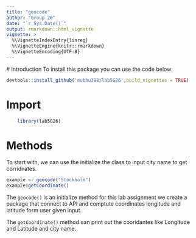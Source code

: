 ---
title: "geocode"
author: "Group 26"
date: "`r Sys.Date()`"
output: rmarkdown::html_vignette
vignette: >
  %\VignetteIndexEntry{linreg}
  %\VignetteEngine{knitr::rmarkdown}
  %\VignetteEncoding{UTF-8}
---
  # Introduction
  To install this package you can use the code below:

```{r eval=FALSE, message=FALSE, warning=FALSE}
devtools::install_github('mubhu398/lab5G26',build_vignettes = TRUE)
```

# Import

```{r}
    library(lab5G26)
```

# Methods

To start with, we can use the initialize the class to input city name to get corridnates.

```{r}
example <- geocode("Stockholm")
example$getCoordinate()
```

The `geocode()` is an initialize method for this lab assignment we create a package that connect to API and comptute coordinates longitude and latitude form user given input. 

The `getCoordinate()` method can print out the cooridantes like Longitude and Latitude and city name.



